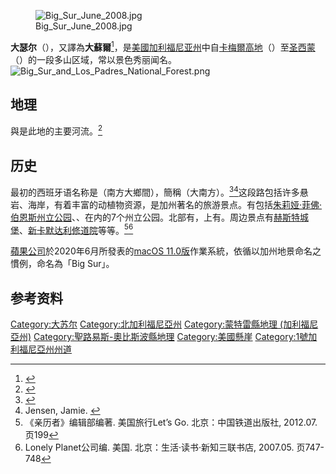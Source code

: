 {{NoteTA
|G1=Toponym
}}

{{Infobox settlement
| name                   = 大瑟尔（大蘇爾）
| native_name            = {{lang|en|Big Sur}}
| settlement_type        = [[加州|加州]]內的[[美國地區|地區]]
| image_skyline          = Central Californian Coastline, Big Sur - May 2013.jpg
| image_caption          = 海岸線
| pushpin_map            = California
| pushpin_label_position = bottom
| pushpin_mapsize        = 
| pushpin_map_caption    = 位於加州內地理位置
| coordinates            = {{coord|36.299216|-121.873402|display=title}}
| subdivision_type       = 國家
| subdivision_name       = {{USA}}
| subdivision_type1      = [[美國州份|州]]
| subdivision_name1      = [[加里福尼亞州|加里福尼亞州]]
| subdivision_type2      = [[县_(美国)|縣]]
| subdivision_name2      = [[蒙特雷縣|蒙特雷縣]]<br/>[[聖路易斯-奧比斯波縣_(加利福尼亞州)|聖路易斯-奧比斯波縣]]
}}

[[File:Big_Sur_June_2008.jpg|right]]

'''大瑟尔'''（{{lang-en|Big Sur}}），又譯為'''大蘇爾'''<ref>{{Cite web|url=https://terms.naer.edu.tw/detail/2969788/|title=Big Sur - 碧蘇爾|website=國家教育研究院雙語詞彙、學術名詞暨辭書資訊網|access-date=2021-12-12|archive-date=2021-12-12|archive-url=https://web.archive.org/web/20211212045420/https://terms.naer.edu.tw/detail/2969788/|dead-url=no}}</ref>，是[[美國|美國]][[加利福尼亚州|加利福尼亚州]]{{tsl|en|Central Coast|中海岸 (加利福尼亚州)|中海岸}}中自[[卡梅爾高地_(加利福尼亞州)|卡梅爾高地]]（{{lang|en|Carmel Highlands}}）至[[圣西蒙_(加利福尼亚州)|圣西蒙]]（{{lang|en|San Simeon}}）的一段多山区域，常以景色秀丽闻名。
[[File:Big_Sur_and_Los_Padres_National_Forest.png|thumb]]

==地理==
{{le|大蘇爾河|Big Sur River}}與{{le|小蘇爾河|Little Sur River}}是此地的主要河流。<ref name="norman">{{cite book | title = ''Big Sur: Images of America'' | url = https://books.google.com/books?id=9MVxp7W0IjUC&q=El+Rio | author = Jeff Norman | author2 = Big Sur Historical Society | publisher = Arcadia Publishing | year = 2004 | isbn = 0-7385-2913-3 | page = 7 | access-date = 2021-12-12 | archive-date = 2021-12-12 | archive-url = https://web.archive.org/web/20211212054831/https://books.google.com/books?id=9MVxp7W0IjUC&q=El+Rio | dead-url = no }}</ref>

==历史==
最初的西班牙语名称是{{lang|es|El País Grande del Sur}}（南方大鄉間），簡稱{{lang|es|El Sur Grande}}（大南方）。<ref>{{cite web|url=http://www.bigsurcalifornia.org/history.html|title=History of Big Sur California|work=bigsurcalifornia.org|access-date=2016-09-06|url-status=live|archive-url=https://web.archive.org/web/20160801150314/http://www.bigsurcalifornia.org/history.html|archive-date=2016-08-01}}</ref><ref name="jensen">Jensen, Jamie. {{Google Book|MRxpCQAAQBAJ|Road Trip USA: Cross-Country Adventures on America's Two-Lane Highways|pg=PT146}}</ref>这段路包括许多悬岩、海岸，有着丰富的动植物资源，是加州著名的旅游景点。有包括[[朱莉娅·菲佛·伯恩斯州立公园|朱莉娅·菲佛·伯恩斯州立公园]]、{{le|菲佛大瑟尔州立公园|Pfeiffer Big Sur State Park}}、{{le|安德鲁·莫勒拉州立公园|Andrew Molera State Park}}在内的7个州立公园。北部有{{le|瑟尔峰州立歷史公园|Point Sur State Historic Park}}，上有{{le|瑟尔峰灯塔|Point Sur Lighthouse}}。周边景点有[[赫斯特城堡|赫斯特城堡]]、[[新卡默达利修道院|新卡默达利修道院]]等等。<ref>《亲历者》编辑部编著. 美国旅行Let’s Go. 北京：中国铁道出版社, 2012.07.页199</ref><ref>Lonely Planet公司编. 美国. 北京：生活·读书·新知三联书店, 2007.05. 页747-748</ref>

[[蘋果公司|蘋果公司]]於2020年6月所發表的[[macOS_Big_Sur|macOS 11.0版]]作業系統，依循以加州地景命名之慣例，命名為「Big Sur」。

==参考资料==
{{reflist}}

[[Category:大苏尔|Category:大苏尔]]
[[Category:北加利福尼亞州|Category:北加利福尼亞州]]
[[Category:蒙特雷縣地理_(加利福尼亞州)|Category:蒙特雷縣地理 (加利福尼亞州)]]
[[Category:聖路易斯-奧比斯波縣地理|Category:聖路易斯-奧比斯波縣地理]]
[[Category:美國懸崖|Category:美國懸崖]]
[[Category:1號加利福尼亞州州道|Category:1號加利福尼亞州州道]]